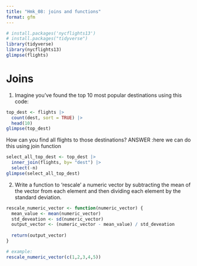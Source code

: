 ```yaml
---
title: "Hmk_08: joins and functions"
format: gfm
---
```



```r
# install.packages('nycflights13')
# install.packages("tidyverse")
library(tidyverse)
library(nycflights13)
glimpse(flights)
```


# Joins

1. Imagine you’ve found the top 10 most popular destinations using this code:
```r
top_dest <- flights |>
  count(dest, sort = TRUE) |>
  head(10)
glimpse(top_dest)
```
How can you find all flights to those destinations?
ANSWER :here we can do this using join function
```r
select_all_top_dest <- top_dest |>
  inner_join(flights, by= "dest") |>
  select(-n)
glimpse(select_all_top_dest)
```

2. Write a function to 'rescale' a numeric vector by subtracting the mean of the vector from each element and then dividing each element by the standard deviation.
```r

rescale_numeric_vector <- function(numeric_vector) {
  mean_value <- mean(numeric_vector)
  std_deveation <- sd(numeric_vector)
  output_vector <- (numeric_vector - mean_value) / std_deveation
  
  return(output_vector)
}

# example:
rescale_numeric_vector(c(1,2,3,4,5))
```
